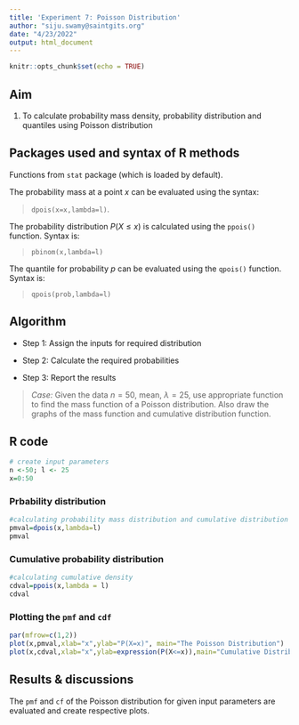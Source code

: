 ---
title: 'Experiment 7: Poisson Distribution'
author: "siju.swamy@saintgits.org"
date: "4/23/2022"
output: html_document
---

```{r setup, include=FALSE}
knitr::opts_chunk$set(echo = TRUE)
```

## Aim

1. To calculate probability mass density, probability distribution and quantiles using Poisson distribution

## Packages used and syntax of R methods

Functions from `stat` package (which is loaded by default). 

The probability mass at a point $x$ can be evaluated using the syntax:

>`dpois(x=x,lambda=l)`.

The probability distribution $P(X\leq x)$ is calculated using the `ppois()` function. Syntax is: 

>`pbinom(x,lambda=l)`

The quantile for probability $p$ can be evaluated using the `qpois()` function. Syntax is:

>`qpois(prob,lambda=l)`

## Algorithm

* Step 1: Assign the inputs for required distribution

* Step 2: Calculate the required probabilities

* Step 3: Report the results


>*Case:* Given the data $n=50$, mean, $\lambda=25$, use appropriate function to find the mass function of a Poisson distribution. Also draw the graphs of the mass function and cumulative distribution function.

## R code

```{r}
# create input parameters
n <-50; l <- 25
x=0:50
```
### Prbability distribution

```{r}
#calculating probability mass distribution and cumulative distribution
pmval=dpois(x,lambda=l)
pmval
```

### Cumulative probability distribution

```{r}
#calculating cumulative density
cdval=ppois(x,lambda = l)
cdval
```
### Plotting the `pmf` and `cdf`

```{r}
par(mfrow=c(1,2))
plot(x,pmval,xlab="x",ylab="P(X=x)", main="The Poisson Distribution")
plot(x,cdval,xlab="x",ylab=expression(P(X<=x)),main="Cumulative Distribution Function")

```


## Results & discussions

The `pmf` and `cf` of the Poisson distribution for given input parameters are evaluated and create respective plots.
